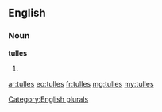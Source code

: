 ==English==

===Noun===
'''tulles'''

# {{plural of|tulle}}

[[Category:English plurals]]

[[ar:tulles]]
[[eo:tulles]]
[[fr:tulles]]
[[mg:tulles]]
[[my:tulles]]